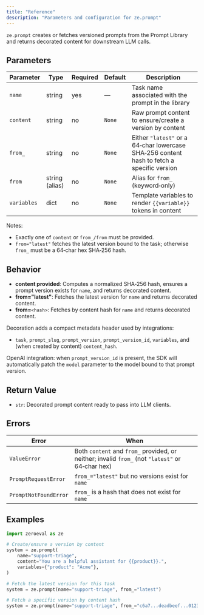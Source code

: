 ```yaml
---
title: "Reference"
description: "Parameters and configuration for ze.prompt"
---
```


`ze.prompt` creates or fetches versioned prompts from the Prompt Library and returns decorated content for downstream LLM calls.

## Parameters

| Parameter   | Type            | Required | Default | Description |
| ----------- | --------------- | -------- | ------- | ----------- |
| `name`      | string          | yes      | —       | Task name associated with the prompt in the library |
| `content`   | string          | no       | `None`  | Raw prompt content to ensure/create a version by content |
| `from_`     | string          | no       | `None`  | Either `"latest"` or a 64‑char lowercase SHA‑256 content hash to fetch a specific version |
| `from`      | string (alias)  | no       | `None`  | Alias for `from_` (keyword‑only) |
| `variables` | dict            | no       | `None`  | Template variables to render `{{variable}}` tokens in content |

Notes:

- Exactly one of `content` or `from_/from` must be provided.
- `from="latest"` fetches the latest version bound to the task; otherwise `from_` must be a 64‑char hex SHA‑256 hash.

## Behavior

- **content provided**: Computes a normalized SHA‑256 hash, ensures a prompt version exists for `name`, and returns decorated content.
- **from="latest"**: Fetches the latest version for `name` and returns decorated content.
- **from=**`<hash>`: Fetches by content hash for `name` and returns decorated content.

Decoration adds a compact metadata header used by integrations:

- `task`, `prompt_slug`, `prompt_version`, `prompt_version_id`, `variables`, and (when created by content) `content_hash`.

OpenAI integration: when `prompt_version_id` is present, the SDK will automatically patch the `model` parameter to the model bound to that prompt version.

## Return Value

- `str`: Decorated prompt content ready to pass into LLM clients.

## Errors

| Error                  | When |
| ---------------------- | ---- |
| `ValueError`           | Both `content` and `from_` provided, or neither; invalid `from_` (not `"latest"` or 64‑char hex) |
| `PromptRequestError`   | `from_="latest"` but no versions exist for `name` |
| `PromptNotFoundError`  | `from_` is a hash that does not exist for `name` |

## Examples

```python
import zeroeval as ze

# Create/ensure a version by content
system = ze.prompt(
    name="support-triage",
    content="You are a helpful assistant for {{product}}.",
    variables={"product": "Acme"},
)

# Fetch the latest version for this task
system = ze.prompt(name="support-triage", from_="latest")

# Fetch a specific version by content hash
system = ze.prompt(name="support-triage", from_="c6a7...deadbeef...0123")
```


